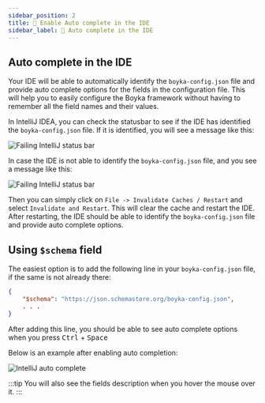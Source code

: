 ```yaml
---
sidebar_position: 2
title: 🤖 Enable Auto complete in the IDE
sidebar_label: 🤖 Auto complete in the IDE
---
```


## Auto complete in the IDE

Your IDE will be able to automatically identify the `boyka-config.json` file and provide auto complete options for the fields in the configuration file. This will help you to easily configure the Boyka framework without having to remember all the field names and their values.

In IntelliJ IDEA, you can check the statusbar to see if the IDE has identified the `boyka-config.json` file. If it is identified, you will see a message like this:

![Failing IntelliJ status bar](/img/docs/framework-docs/guides/config/auto-complete-status.png)

In case the IDE is not able to identify the `boyka-config.json` file, and you see a message like this:

![Failing IntelliJ status bar](/img/docs/framework-docs/guides/config/auto-complete-status-error.png)

Then you can simply click on `File -> Invalidate Caches / Restart` and select `Invalidate and Restart`. This will clear the cache and restart the IDE. After restarting, the IDE should be able to identify the `boyka-config.json` file and provide auto complete options.

## Using `$schema` field

The easiest option is to add the following line in your `boyka-config.json` file, if the same is not already there:

```json
{
    "$schema": "https://json.schemastore.org/boyka-config.json",
    . . .
}
```

After adding this line, you should be able to see auto complete options when you press <kbd>Ctrl</kbd> + <kbd>Space</kbd>

Below is an example after enabling auto completion:

![IntelliJ auto complete](/img/docs/framework-docs/auto-complete-config.png)

:::tip
You will also see the fields description when you hover the mouse over it.
:::
